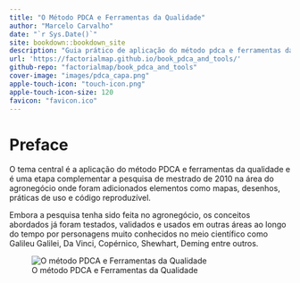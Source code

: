 ```yaml
--- 
title: "O Método PDCA e Ferramentas da Qualidade"
author: "Marcelo Carvalho"
date: "`r Sys.Date()`"
site: bookdown::bookdown_site
description: "Guia prático de aplicação do método pdca e ferramentas da qualidade"
url: 'https://factorialmap.github.io/book_pdca_and_tools/'
github-repo: "factorialmap/book_pdca_and_tools"
cover-image: "images/pdca_capa.png"
apple-touch-icon: "touch-icon.png"
apple-touch-icon-size: 120
favicon: "favicon.ico"
---
```



# Preface {-}

O tema central é a aplicação do método PDCA e ferramentas da qualidade e é uma etapa complementar a pesquisa de mestrado de 2010 na área do agronegócio onde foram adicionados elementos como mapas, desenhos, práticas de uso e código reproduzível.

Embora a pesquisa tenha sido feita no agronegócio, os conceitos abordados já foram testados, validados e usados em outras áreas ao longo do tempo por personagens muito conhecidos no meio científico como Galileu Galilei, Da Vinci, Copérnico, Shewhart, Deming entre outros.

<p align="center">![O método PDCA e Ferramentas da Qualidade](images/pdca_capa.png)</p>